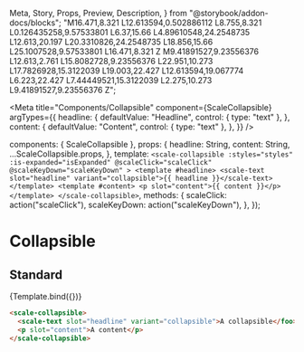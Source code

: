   Meta,
  Story,
  Props,
  Preview,
  Description,
} from "@storybook/addon-docs/blocks";
  "M16.471,8.321 L12.613594,0.502886112 L8.755,8.321 L0.126435258,9.57533801 L6.37,15.66 L4.89610548,24.2548735 L12.613,20.197 L20.3310826,24.2548735 L18.856,15.66 L25.1007528,9.57533801 L16.471,8.321 Z M9.41891527,9.23556376 L12.613,2.761 L15.8082728,9.23556376 L22.951,10.273 L17.7826928,15.3122039 L19.003,22.427 L12.613594,19.067774 L6.223,22.427 L7.44449521,15.3122039 L2.275,10.273 L9.41891527,9.23556376 Z";

<Meta
  title="Components/Collapsible"
  component={ScaleCollapsible}
  argTypes={{
    headline: {
      defaultValue: "Headline",
      control: { type: "text" },
    },
    content: {
      defaultValue: "Content",
      control: { type: "text" },
    },
  }}
/>

  components: { ScaleCollapsible },
  props: {
    headline: String,
    content: String,
    ...ScaleCollapsible.props,
  },
  template: `
    <scale-collapsible
      :styles="styles"
      :is-expanded="isExpanded"
      @scaleClick="scaleClick"
      @scaleKeyDown="scaleKeyDown"
    >
      <template #headline>
        <scale-text slot="headline" variant="collapsible">{{ headline }}</scale-text>
      </template>
      <template #content>
        <p slot="content">{{ content }}</p>
      </template>
    </scale-collapsible>
  `,
  methods: {
    scaleClick: action("scaleClick"),
    scaleKeyDown: action("scaleKeyDown"),
  },
});

# Collapsible

## Standard

<Preview withSource="none">
  <Story
    name="Standard"
    args={{
      headline: "A collapsible",
      content: "A content",
    }}
  >
    {Template.bind({})}
  </Story>
</Preview>

```html
<scale-collapsible>
  <scale-text slot="headline" variant="collapsible">A collapsible</foo>
  <p slot="content">A content</p>
</scale-collapsible>
```

<Props story="Standard" />
